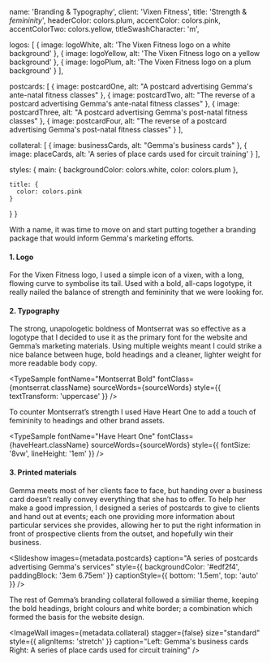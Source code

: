 



  name: 'Branding & Typography',
  client: 'Vixen Fitness',
  title: 'Strength & _femininity_',
  headerColor: colors.plum,
  accentColor: colors.pink,
  accentColorTwo: colors.yellow,
  titleSwashCharacter: 'm',

  logos: [
    {
      image: logoWhite,
      alt: 'The Vixen Fitness logo on a white background'
    },
    {
      image: logoYellow,
      alt: 'The Vixen Fitness logo on a yellow background'
    },
    {
      image: logoPlum,
      alt: 'The Vixen Fitness logo on a plum background'
    }
  ],

  postcards: [
    {
      image: postcardOne,
      alt: "A postcard advertising Gemma's ante-natal fitness classes"
    },
    {
      image: postcardTwo,
      alt: "The reverse of a postcard advertising Gemma's ante-natal fitness classes"
    },
    {
      image: postcardThree,
      alt: "A postcard advertising Gemma's post-natal fitness classes"
    },
    {
      image: postcardFour,
      alt: "The reverse of a postcard advertising Gemma's post-natal fitness classes"
    }
  ],

  collateral: [
    {
      image: businessCards,
      alt: "Gemma's business cards"
    },
    {
      image: placeCards,
      alt: 'A series of place cards used for circuit training'
    }
  ],

  styles: {
    main: {
      backgroundColor: colors.white,
      color: colors.plum
    },

    title: {
      color: colors.pink
    }
  }
}

With a name, it was time to move on and start putting together a branding package that would inform Gemma's marketing efforts.

#### 1. Logo

For the Vixen Fitness logo, I used a simple icon of a vixen, with a long, flowing curve to symbolise its tail. Used with a bold, all-caps logotype, it really nailed the balance of strength and femininity that we were looking for.

<ImageWall images={metadata.logos} stagger={false} size="container-width" caption="The Vixen Fitness logo in a variety of colorways" />

#### 2. Typography

The strong, unapologetic boldness of Montserrat was so effective as a logotype that I decided to use it as the primary font for the website and Gemma’s marketing materials. Using multiple weights meant I could strike a nice balance between huge, bold headings and a cleaner, lighter weight for more readable body copy.

<TypeSample fontName="Montserrat Bold" fontClass={montserrat.className} sourceWords={sourceWords} style={{ textTransform: 'uppercase' }} />

To counter Montserrat’s strength I used Have Heart One to add a touch of femininity to headings and other brand assets.

<TypeSample fontName="Have Heart One" fontClass={haveHeart.className} sourceWords={sourceWords} style={{ fontSize: '8vw', lineHeight: '1em' }} />

#### 3. Printed materials

Gemma meets most of her clients face to face, but handing over a business card doesn’t really convey everything that she has to offer. To help her make a good impression, I designed a series of postcards to give to clients and hand out at events; each one providing more information about particular services she provides, allowing her to put the right information in front of prospective clients from the outset, and hopefully win their business.

<Slideshow images={metadata.postcards} caption="A series of postcards advertising Gemma's services" style={{ backgroundColor: '#edf2f4', paddingBlock: '3em 6.75em' }} captionStyle={{ bottom: '1.5em', top: 'auto' }} />

The rest of Gemma’s branding collateral followed a similiar theme, keeping the bold headings, bright colours and white border; a combination which formed the basis for the website design.

<ImageWall images={metadata.collateral} stagger={false} size="standard" style={{ alignItems: 'stretch' }} caption="Left: Gemma's business cards<br />Right: A series of place cards used for circuit training" />


